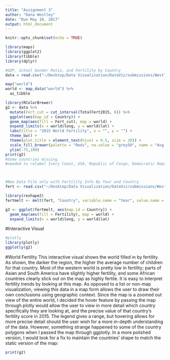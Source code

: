```yaml
---
title: "Assignment 3"
author: "Dana Westley"
date: "Due May 10, 2017"
output: html_document
---
```


```r
knitr::opts_chunk$set(echo = TRUE)
```


```r
library(maps)
library(ggplot2)
library(tibble)
library(dplyr)

#GDP, School Gender Ratio, and Fertility by Country
data = read.csv("~/Desktop/Data Visualization/DataViz/submissions/Westley_Dana/Assignment3/MasterGapminder.csv")

map("world")
world <- map_data("world") %>%
  as_tibble

library(RColorBrewer)
g2 <- data %>%
  mutate(Fert_cut = cut_interval(TotalFert2015, 6)) %>% 
  ggplot(aes(map_id = Country)) +
  geom_map(aes(fill = Fert_cut), map = world) +
  expand_limits(x = world$long, y = world$lat) + 
  labs(title = "2015 World Fertility", x = "", y = "") + 
  theme_bw() +
  theme(plot.title = element_text(hjust = 0.5, size = 20)) + 
  scale_fill_brewer(palette = "Reds", na.value = "grey50", name = "Avg. No. of Children") +
  ylim(-75,100)
print(g2)
#Some countries missing
#needed to relabel Ivory Coast, USA, Republic of Congo, Democratic Republic of the Congo, Macedonia, Slovakia, Laos, South Sudan



#New Data File only with Fertility Info By Year and Country
fert <- read.csv("~/Desktop/Data Visualization/DataViz/submissions/Westley_Dana/Assignment3/FertilityHistory2.csv", check.names = FALSE)

library(reshape2)
fertmelt <- melt(fert, "Country", variable.name = "Year", value.name = "Fertility")

g3 <- ggplot(fertmelt, aes(map_id = Country)) +
  geom_map(aes(fill = Fertility), map = world) +
  expand_limits(x = world$long, y = world$lat)


```

#Interactive Visual
```r
#plotly
library(plotly)
ggplotly(g2)


```
#World Fertility
This interactive visual shows the world filled in by fertility. As shown, the darker the region, the higher the average number of children for that country. Most of the western world is pretty low in fertility; parts of Asian and South America have slightly higher fertility, and some African countries clearly stick out on the map as highly fertile. It is easy to interpret fertility trends by looking at this map. As opposed to a list or non-map visualization, viewing this data in a map form allows the user to draw their own conclusions using geographic context. Since the map is a zoomed out view of the entire world, I decided the hover feature by passing the map through plotly would allow the user to view in more detail which country specifically they are looking at, and the precise value of that country's fertility score in 2015. The legend gives a range, but hovering allows for more precise detail should the user wish for a more in-depth understanding of the data. However, something strange happened to some of the country polygons when I passed the map through ggplotly. In a more polished version, I would look for a fix to maintain the countries' shape to match the static version of the map: 

``` r

print(g2)
```

